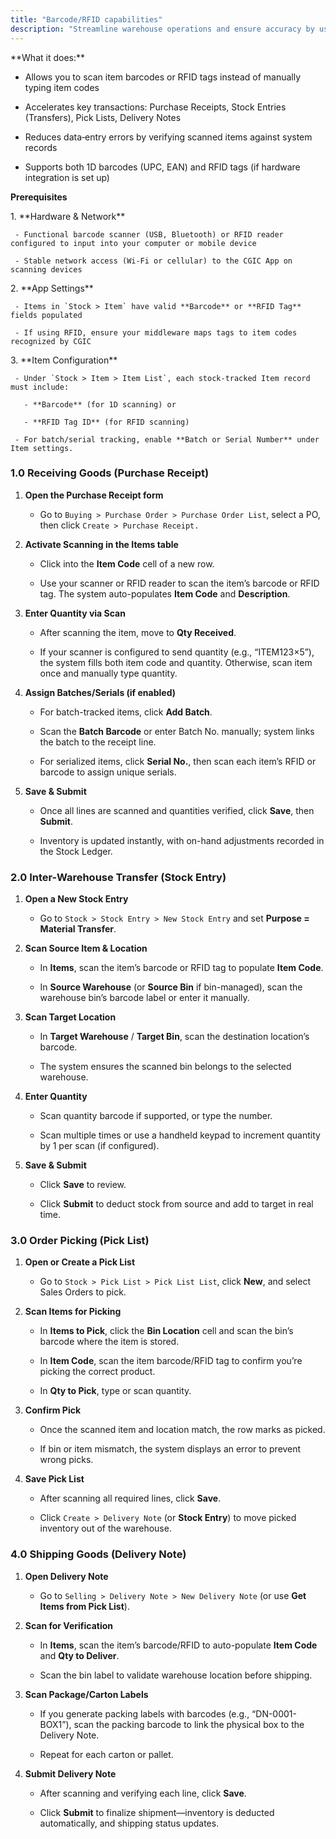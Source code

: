 ```yaml
---
title: "Barcode/RFID capabilities"
description: "Streamline warehouse operations and ensure accuracy by using barcode or RFID scanning for item identification, stock movements, order picking, and shipping in the CGIC App."
---
```


<Card title="Overview">
  **What it does:**  

  - Allows you to scan item barcodes or RFID tags instead of manually typing item codes  

  - Accelerates key transactions: Purchase Receipts, Stock Entries (Transfers), Pick Lists, Delivery Notes  

  - Reduces data‐entry errors by verifying scanned items against system records  

  - Supports both 1D barcodes (UPC, EAN) and RFID tags (if hardware integration is set up)
</Card>

**Prerequisites**

<Check>
  1. **Hardware & Network**  

     - Functional barcode scanner (USB, Bluetooth) or RFID reader configured to input into your computer or mobile device  

     - Stable network access (Wi-Fi or cellular) to the CGIC App on scanning devices  
</Check>

<Check>
  2. **App Settings**   

     - Items in `Stock > Item` have valid **Barcode** or **RFID Tag** fields populated  

     - If using RFID, ensure your middleware maps tags to item codes recognized by CGIC  
</Check>

<Check>
  3. **Item Configuration**  

     - Under `Stock > Item > Item List`, each stock‐tracked Item record must include:  

       - **Barcode** (for 1D scanning) or  

       - **RFID Tag ID** (for RFID scanning)  

     - For batch/serial tracking, enable **Batch or Serial Number** under Item settings.  
</Check>

### 1.0 Receiving Goods (Purchase Receipt)

1. **Open the Purchase Receipt form**  

   - Go to `Buying > Purchase Order > Purchase Order List`, select a PO, then click `Create > Purchase Receipt.`

2. **Activate Scanning in the Items table**  

   - Click into the **Item Code** cell of a new row.  

   - Use your scanner or RFID reader to scan the item’s barcode or RFID tag. The system auto-populates **Item Code** and **Description**.  

3. **Enter Quantity via Scan**  

   - After scanning the item, move to **Qty Received**.  

   - If your scanner is configured to send quantity (e.g., “ITEM123×5”), the system fills both item code and quantity. Otherwise, scan item once and manually type quantity.

4. **Assign Batches/Serials (if enabled)**  

   - For batch-tracked items, click **Add Batch**.  

   - Scan the **Batch Barcode** or enter Batch No. manually; system links the batch to the receipt line. 

   - For serialized items, click **Serial No.**, then scan each item’s RFID or barcode to assign unique serials.

5. **Save & Submit**  

   - Once all lines are scanned and quantities verified, click **Save**, then **Submit**.  

   - Inventory is updated instantly, with on-hand adjustments recorded in the Stock Ledger.

### 2.0 Inter-Warehouse Transfer (Stock Entry)

1. **Open a New Stock Entry**  

   - Go to `Stock > Stock Entry > New Stock Entry` and set **Purpose = Material Transfer**.

2. **Scan Source Item & Location**  

   - In **Items**, scan the item’s barcode or RFID tag to populate **Item Code**.  

   - In **Source Warehouse** (or **Source Bin** if bin-managed), scan the warehouse bin’s barcode label or enter it manually.

3. **Scan Target Location**  

   - In **Target Warehouse** / **Target Bin**, scan the destination location’s barcode.  

   - The system ensures the scanned bin belongs to the selected warehouse.

4. **Enter Quantity**  

   - Scan quantity barcode if supported, or type the number.  

   - Scan multiple times or use a handheld keypad to increment quantity by 1 per scan (if configured).

5. **Save & Submit**  

   - Click **Save** to review.  

   - Click **Submit** to deduct stock from source and add to target in real time.

### 3.0 Order Picking (Pick List)

1. **Open or Create a Pick List**  

   - Go to `Stock > Pick List > Pick List List`, click **New**, and select Sales Orders to pick.

2. **Scan Items for Picking**  

   - In **Items to Pick**, click the **Bin Location** cell and scan the bin’s barcode where the item is stored.  

   - In **Item Code**, scan the item barcode/RFID tag to confirm you’re picking the correct product.  

   - In **Qty to Pick**, type or scan quantity.

3. **Confirm Pick**  

   - Once the scanned item and location match, the row marks as picked.  

   - If bin or item mismatch, the system displays an error to prevent wrong picks.

4. **Save Pick List**  

   - After scanning all required lines, click **Save**.  

   - Click `Create > Delivery Note` (or **Stock Entry**) to move picked inventory out of the warehouse.

### 4.0 Shipping Goods (Delivery Note)

1. **Open Delivery Note**  

   - Go to `Selling > Delivery Note > New Delivery Note` (or use **Get Items from Pick List**).

2. **Scan for Verification**  

   - In **Items**, scan the item’s barcode/RFID to auto-populate **Item Code** and **Qty to Deliver**.  

   - Scan the bin label to validate warehouse location before shipping.

3. **Scan Package/Carton Labels**  

   - If you generate packing labels with barcodes (e.g., “DN-0001-BOX1”), scan the packing barcode to link the physical box to the Delivery Note.  

   - Repeat for each carton or pallet.

4. **Submit Delivery Note**  

   - After scanning and verifying each line, click **Save**.  

   - Click **Submit** to finalize shipment—inventory is deducted automatically, and shipping status updates.